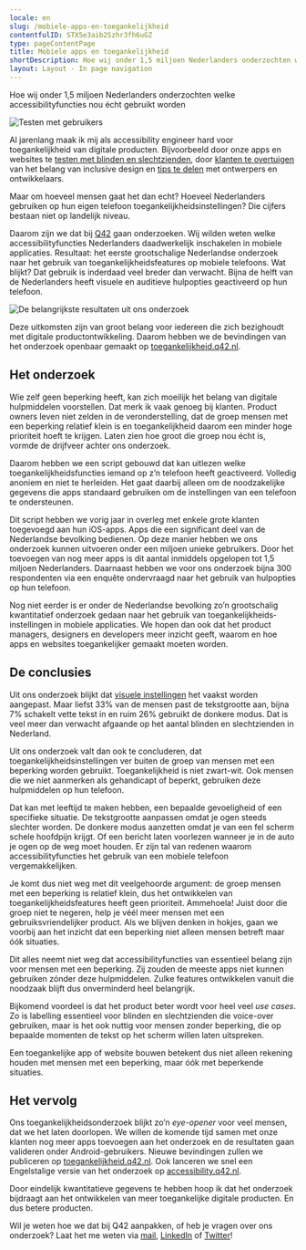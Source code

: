 ```yaml
---
locale: en
slug: /mobiele-apps-en-toegankelijkheid
contentfulID: STX5e3aib2Szhr3fh6uGZ
type: pageContentPage
title: Mobiele apps en toegankelijkheid
shortDescription: Hoe wij onder 1,5 miljoen Nederlanders onderzochten welke accessibilityfuncties nou écht gebruikt worden.
layout: Layout - In page navigation
---
```


Hoe wij onder 1,5 miljoen Nederlanders onderzochten welke accessibilityfuncties nou écht gebruikt worden

<Image src="/img/light/Onderzoek-toegankelijkheid-mobiele-apps-door-internetbureau-Q42-Amsterdam.png" alt="Testen met gebruikers"/>

Al jarenlang maak ik mij als accessibility engineer hard voor toegankelijkheid van digitale producten. Bijvoorbeeld door onze apps en websites te [testen met blinden en slechtzienden](https://blog.q42.nl/zo-maak-je-je-website-toegankelijk-voor-blinden-en-slechtzienden), door [klanten te overtuigen](https://youtu.be/-lEWBMEBQxM) van het belang van inclusive design en [tips te delen](https://podcast.q42.nl/accessibility) met ontwerpers en ontwikkelaars.

Maar om hoeveel mensen gaat het dan echt? Hoeveel Nederlanders gebruiken op hun eigen telefoon toegankelijkheidsinstellingen? Die cijfers bestaan niet op landelijk niveau.

Daarom zijn we dat bij [Q42](https://q42.nl/) gaan onderzoeken. Wij wilden weten welke accessibilityfuncties Nederlanders daadwerkelijk inschakelen in mobiele applicaties. Resultaat: het eerste grootschalige Nederlandse onderzoek naar het gebruik van toegankelijkheidsfeatures op mobiele telefoons. Wat blijkt? Dat gebruik is inderdaad veel breder dan verwacht. Bijna de helft van de Nederlanders heeft visuele en auditieve hulpopties geactiveerd op hun telefoon.

<Image src="/img/light/Onderzoeksresultaten-toegankelijkheidsinstellingen-mobiele-telefoons-1.png" alt="De belangrijkste resultaten uit ons onderzoek"/>

Deze uitkomsten zijn van groot belang voor iedereen die zich bezighoudt met digitale productontwikkeling. Daarom hebben we de bevindingen van het onderzoek openbaar gemaakt op [toegankelijkheid.q42.nl](https://toegankelijkheid.q42.nl/).

## **Het onderzoek**
Wie zelf geen beperking heeft, kan zich moeilijk het belang van digitale hulpmiddelen voorstellen. Dat merk ik vaak genoeg bij klanten. Product owners leven niet zelden in de veronderstelling, dat de groep mensen met een beperking relatief klein is en toegankelijkheid daarom een minder hoge prioriteit hoeft te krijgen. Laten zien hoe groot die groep nou écht is, vormde de drijfveer achter ons onderzoek.

Daarom hebben we een script gebouwd dat kan uitlezen welke toegankelijkheidsfuncties iemand op z’n telefoon heeft geactiveerd. Volledig anoniem en niet te herleiden. Het gaat daarbij alleen om de noodzakelijke gegevens die apps standaard gebruiken om de instellingen van een telefoon te ondersteunen.

Dit script hebben we vorig jaar in overleg met enkele grote klanten toegevoegd aan hun iOS-apps. Apps die een significant deel van de Nederlandse bevolking bedienen. Op deze manier hebben we ons onderzoek kunnen uitvoeren onder een miljoen unieke gebruikers. Door het toevoegen van nog meer apps is dit aantal inmiddels opgelopen tot 1,5 miljoen Nederlanders. Daarnaast hebben we voor ons onderzoek bijna 300 respondenten via een enquête ondervraagd naar het gebruik van hulpopties op hun telefoon.

Nog niet eerder is er onder de Nederlandse bevolking zo’n grootschalig kwantitatief onderzoek gedaan naar het gebruik van toegankelijkheids­instellingen in mobiele applicaties. We hopen dan ook dat het product managers, designers en developers meer inzicht geeft, waarom en hoe apps en websites toegankelijker gemaakt moeten worden.

## **De conclusies**
Uit ons onderzoek blijkt dat [visuele instellingen](https://toegankelijkheid.q42.nl/#visuele-instellingen) het vaakst worden aangepast. Maar liefst 33% van de mensen past de tekstgrootte aan, bijna 7% schakelt vette tekst in en ruim 26% gebruikt de donkere modus. Dat is veel meer dan verwacht afgaande op het aantal blinden en slechtzienden in Nederland.

Uit ons onderzoek valt dan ook te concluderen, dat toegankelijkheidsinstellingen ver buiten de groep van mensen met een beperking worden gebruikt. Toegankelijkheid is niet zwart-wit. Ook mensen die we níet aanmerken als gehandicapt of beperkt, gebruiken deze hulpmiddelen op hun telefoon.

Dat kan met leeftijd te maken hebben, een bepaalde gevoeligheid of een specifieke situatie. De tekstgrootte aanpassen omdat je ogen steeds slechter worden. De donkere modus aanzetten omdat je van een fel scherm schele hoofdpijn krijgt. Of een bericht laten voorlezen wanneer je in de auto je ogen op de weg moet houden. Er zijn tal van redenen waarom accessibilityfuncties het gebruik van een mobiele telefoon vergemakkelijken.

Je komt dus niet weg met dit veelgehoorde argument: de groep mensen met een beperking is relatief klein, dus het ontwikkelen van toegankelijkheidsfeatures heeft geen prioriteit. Ammehoela! Juist door die groep niet te negeren, help je véél meer mensen met een gebruiksvriendelijker product. Als we blijven denken in hokjes, gaan we voorbij aan het inzicht dat een beperking niet alleen mensen betreft maar óók situaties.

Dit alles neemt niet weg dat accessibilityfuncties van essentieel belang zijn voor mensen met een beperking. Zij zouden de meeste apps niet kunnen gebruiken zónder deze hulpmiddelen. Zulke features ontwikkelen vanuit die noodzaak blijft dus onverminderd heel belangrijk.

Bijkomend voordeel is dat het product beter wordt voor heel veel *use cases*. Zo is labelling essentieel voor blinden en slechtzienden die voice-over gebruiken, maar is het ook nuttig voor mensen zonder beperking, die op bepaalde momenten de tekst op het scherm willen laten uitspreken.

Een toegankelijke app of website bouwen betekent dus niet alleen rekening houden met mensen met een beperking, maar óók met beperkende situaties.

## **Het vervolg**
Ons toegankelijkheidsonderzoek blijkt zo’n *eye-opener* voor veel mensen, dat we het laten doorlopen. We willen de komende tijd samen met onze klanten nog meer apps toevoegen aan het onderzoek en de resultaten gaan valideren onder Android-gebruikers. Nieuwe bevindingen zullen we publiceren op [toegankelijkheid.q42.nl](https://toegankelijkheid.q42.nl/). Ook lanceren we snel een Engelstalige versie van het onderzoek op [accessibility.q42.nl](https://accessibility.q42.nl/).

Door eindelijk kwantitatieve gegevens te hebben hoop ik dat het onderzoek bijdraagt aan het ontwikkelen van meer toegankelijke digitale producten. En dus betere producten.

Wil je weten hoe we dat bij Q42 aanpakken, of heb je vragen over ons onderzoek? Laat het me weten via [mail](mailto:johan@q42.nl), [LinkedIn](https://linkedin.com/in/johanhuijkman) of [Twitter](https://twitter.com/huijkman)!